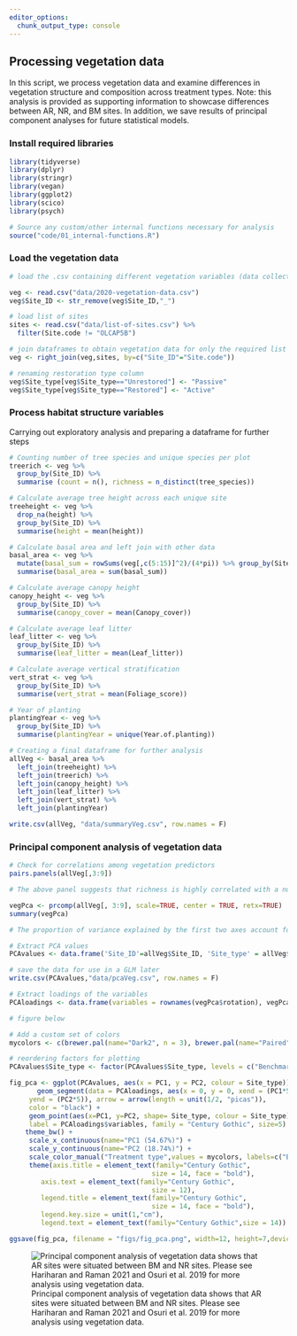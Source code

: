 ```yaml
---
editor_options: 
  chunk_output_type: console
---
```


## Processing vegetation data 

In this script, we process vegetation data and examine differences in vegetation structure and composition across treatment types. Note: this analysis is provided as supporting information to showcase differences between AR, NR, and BM sites. In addition, we save results of principal component analyses for future statistical models. 

### Install required libraries
```r
library(tidyverse)
library(dplyr)
library(stringr)
library(vegan)
library(ggplot2)
library(scico)
library(psych)

# Source any custom/other internal functions necessary for analysis
source("code/01_internal-functions.R")
```

### Load the vegetation data
```r
# load the .csv containing different vegetation variables (data collected by the Nature Conservation Foundation)

veg <- read.csv("data/2020-vegetation-data.csv")
veg$Site_ID <- str_remove(veg$Site_ID,"_")

# load list of sites
sites <- read.csv("data/list-of-sites.csv") %>%
  filter(Site.code != "OLCAP5B")

# join dataframes to obtain vegetation data for only the required list of sites
veg <- right_join(veg,sites, by=c("Site_ID"="Site.code"))

# renaming restoration type column
veg$Site_type[veg$Site_type=="Unrestored"] <- "Passive"
veg$Site_type[veg$Site_type=="Restored"] <- "Active"
```

### Process habitat structure variables

Carrying out exploratory analysis and preparing a dataframe for further steps
```r
# Counting number of tree species and unique species per plot
treerich <- veg %>% 
  group_by(Site_ID) %>% 
  summarise (count = n(), richness = n_distinct(tree_species))

# Calculate average tree height across each unique site
treeheight <- veg %>% 
  drop_na(height) %>% 
  group_by(Site_ID) %>% 
  summarise(height = mean(height))

# Calculate basal area and left join with other data
basal_area <- veg %>% 
  mutate(basal_sum = rowSums(veg[,c(5:15)]^2)/(4*pi)) %>% group_by(Site_ID, Site_type) %>% 
  summarise(basal_area = sum(basal_sum)) 

# Calculate average canopy height
canopy_height <- veg %>%
  group_by(Site_ID) %>%
  summarise(canopy_cover = mean(Canopy_cover))

# Calculate average leaf litter
leaf_litter <- veg %>%
  group_by(Site_ID) %>%
  summarise(leaf_litter = mean(Leaf_litter))

# Calculate average vertical stratification
vert_strat <- veg %>%
  group_by(Site_ID) %>%
  summarise(vert_strat = mean(Foliage_score))

# Year of planting
plantingYear <- veg %>%
  group_by(Site_ID) %>%
  summarise(plantingYear = unique(Year.of.planting))

# Creating a final dataframe for further analysis
allVeg <- basal_area %>% 
  left_join(treeheight) %>%
  left_join(treerich) %>%
  left_join(canopy_height) %>%
  left_join(leaf_litter) %>%
  left_join(vert_strat) %>%
  left_join(plantingYear)

write.csv(allVeg, "data/summaryVeg.csv", row.names = F)
```

### Principal component analysis of vegetation data

```r
# Check for correlations among vegetation predictors
pairs.panels(allVeg[,3:9])

# The above panel suggests that richness is highly correlated with a number of predictors including canopy cover, count and basal area. We will calculate a PCA and keep the top two explanatory axes

vegPca <- prcomp(allVeg[, 3:9], scale=TRUE, center = TRUE, retx=TRUE)
summary(vegPca)

# The proportion of variance explained by the first two axes account for ~73.42%

# Extract PCA values
PCAvalues <- data.frame('Site_ID'=allVeg$Site_ID, 'Site_type' = allVeg$Site_type, vegPca$x[,1:2]) # the first two components are selected 

# save the data for use in a GLM later
write.csv(PCAvalues,"data/pcaVeg.csv", row.names = F)

# Extract loadings of the variables
PCAloadings <- data.frame(variables = rownames(vegPca$rotation), vegPca$rotation)

# figure below

# Add a custom set of colors
mycolors <- c(brewer.pal(name="Dark2", n = 3), brewer.pal(name="Paired", n = 3))

# reordering factors for plotting
PCAvalues$Site_type <- factor(PCAvalues$Site_type, levels = c("Benchmark", "Active", "Passive"))

fig_pca <- ggplot(PCAvalues, aes(x = PC1, y = PC2, colour = Site_type)) + 
       geom_segment(data = PCAloadings, aes(x = 0, y = 0, xend = (PC1*5),
     yend = (PC2*5)), arrow = arrow(length = unit(1/2, "picas")),
     color = "black") +
     geom_point(aes(x=PC1, y=PC2, shape= Site_type, colour = Site_type),size=5) +        annotate("text", x = (PCAloadings$PC1*3), y = (PCAloadings$PC2*3),
     label = PCAloadings$variables, family = "Century Gothic", size=5) + 
    theme_bw() +
     scale_x_continuous(name="PC1 (54.67%)") + 
     scale_y_continuous(name="PC2 (18.74%)") +
     scale_color_manual("Treatment type",values = mycolors, labels=c("BM","AR","NR")) +     scale_shape_manual("Treatment type", values= 1:length(unique(PCAvalues$Site_type)), labels=c("BM","AR","NR"))+
     theme(axis.title = element_text(family="Century Gothic",
                                    size = 14, face = "bold"),
        axis.text = element_text(family="Century Gothic",
                                    size = 12),
        legend.title = element_text(family="Century Gothic",
                                    size = 14, face = "bold"),
        legend.key.size = unit(1,"cm"),
        legend.text = element_text(family="Century Gothic",size = 14))

ggsave(fig_pca, filename = "figs/fig_pca.png", width=12, height=7,device = png(), units="in", dpi = 300); dev.off()
```

![Principal component analysis of vegetation data shows that AR sites were situated between BM and NR sites. Please see Hariharan and Raman 2021 and Osuri et al. 2019 for more analysis using vegetation data.](figs/fig_pca.png)
